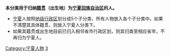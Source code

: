 {{Catnav|頁面分類|各種主題的頁面分類|依中国各省来作的分类|各地中国人}}
{{Catnav|頁面分類|人物|各國人物|中国人|各地中国人}}

'''本分类用于归纳[[籍贯|籍贯]]（出生地）为[[宁夏回族自治区|宁夏回族自治区]]的人。'''
*[[宁夏回族自治区|宁夏]]人按照[[地级行政区|地级行政区]]划分成5个子分类，所有人物放入各个子分类中。如果不清楚其具体籍贯，则放入宁夏人分类下。
*如果其籍贯或出生地目前已归入相邻省市行政区划，则其归类至相应省市，不再归为宁夏人。

[[Category:宁夏人物|Category:宁夏人物]]
[[Category:各地中国人|3]]